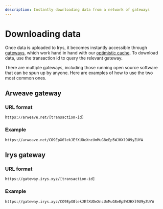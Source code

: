 ```yaml
---
description: Instantly downloading data from a network of gateways
---
```



# Downloading data

Once data is uploaded to Irys, it becomes instantly accessible through [gateways](/learn/gateways), which work hand in hand with our [optimistic cache](/learn/optimistic-cache). To download data, use the transaction id to query the relevant gateway.

There are multiple gateways, including those running open source software that can be spun up by anyone. Here are examples of how to use the two most common ones.

## Arweave gateway

### URL format

`https://arweave.net/[transaction-id]`

### Example

`https://arweave.net/CO9EpX0lekJEfXUOeXncUmMuG8eEp5WJHXl9U9yZUYA`

## Irys gateway

### URL format

`https://gateway.irys.xyz/[transaction-id]`

### Example

`https://gateway.irys.xyz/CO9EpX0lekJEfXUOeXncUmMuG8eEp5WJHXl9U9yZUYA`

